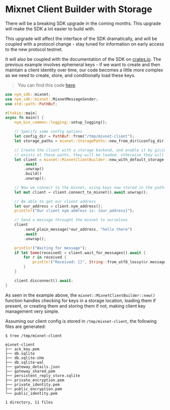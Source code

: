 # Mixnet Client Builder with Storage

<Callout type="warning">
  There will be a breaking SDK upgrade in the coming months. This upgrade will make the SDK a lot easier to build with.

This upgrade will affect the interface of the SDK dramatically, and will be coupled with a protocol change - stay tuned for information on early access to the new protocol testnet.

It will also be coupled with the documentation of the SDK on [crates.io](https://crates.io/).
</Callout>
The previous example involves ephemeral keys - if we want to create and then maintain a client identity over time, our code becomes a little more complex as we need to create, store, and conditionally load these keys.

> You can find this code [here](https://github.com/nymtech/nym/blob/master/sdk/rust/nym-sdk/examples/builder_with_storage.rs).

```rust
use nym_sdk::mixnet;
use nym_sdk::mixnet::MixnetMessageSender;
use std::path::PathBuf;

#[tokio::main]
async fn main() {
    nym_bin_common::logging::setup_logging();

    // Specify some config options
    let config_dir = PathBuf::from("/tmp/mixnet-client");
    let storage_paths = mixnet::StoragePaths::new_from_dir(&config_dir).unwrap();

    // Create the client with a storage backend, and enable it by giving it some paths. If keys
    // exists at these paths, they will be loaded, otherwise they will be generated.
    let client = mixnet::MixnetClientBuilder::new_with_default_storage(storage_paths)
        .await
        .unwrap()
        .build()
        .unwrap();

    // Now we connect to the mixnet, using keys now stored in the paths provided.
    let mut client = client.connect_to_mixnet().await.unwrap();

    // Be able to get our client address
    let our_address = client.nym_address();
    println!("Our client nym address is: {our_address}");

    // Send a message throught the mixnet to ourselves
    client
        .send_plain_message(*our_address, "hello there")
        .await
        .unwrap();

    println!("Waiting for message");
    if let Some(received) = client.wait_for_messages().await {
        for r in received {
            println!("Received: {}", String::from_utf8_lossy(&r.message));
        }
    }

    client.disconnect().await;
}
```

As seen in the example above, the `mixnet::MixnetClientBuilder::new()` function handles checking for keys in a storage location, loading them if present, or creating them and storing them if not, making client key management very simple.

Assuming our client config is stored in `/tmp/mixnet-client`, the following files are generated:
```
$ tree /tmp/mixnet-client

mixnet-client
├── ack_key.pem
├── db.sqlite
├── db.sqlite-shm
├── db.sqlite-wal
├── gateway_details.json
├── gateway_shared.pem
├── persistent_reply_store.sqlite
├── private_encryption.pem
├── private_identity.pem
├── public_encryption.pem
└── public_identity.pem

1 directory, 11 files
```
